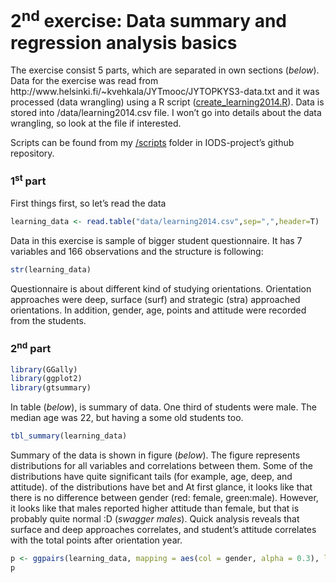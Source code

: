 # 2^nd^ exercise: Data summary and regression analysis basics

The exercise consist 5 parts, which are separated in own sections (_below_). Data for the exercise was read from http://www.helsinki.fi/~kvehkala/JYTmooc/JYTOPKYS3-data.txt and it was processed (data wrangling) using a R script ([create_learning2014.R](https://github.com/Puolimatkassa/IODS-project/tree/master/scripts)). Data is stored into /data/learning2014.csv file. I won't go into details about the data wrangling, so look at the file if interested.

Scripts can be found from my [/scripts](https://github.com/Puolimatkassa/IODS-project/tree/master/scripts) folder in IODS-project's github repository.

### 1^st^ part
First things first, so let's read the data
```r
learning_data <- read.table("data/learning2014.csv",sep=",",header=T)
```
Data in this exercise is sample of bigger student questionnaire. It has 7 variables and 166 observations and the structure is following:
```r
str(learning_data)
```
Questionnaire is about different kind of studying orientations. Orientation approaches were deep, surface (surf) and strategic (stra) approached orientations. In addition, gender, age, points and attitude were recorded from the students.

### 2^nd^ part
```r
library(GGally)
library(ggplot2)
library(gtsummary)
```
In table (_below_), is summary of data. One third of students were male. The median age was 22, but having a some old students too. 
```r
tbl_summary(learning_data)
```
Summary of the data is shown in figure (_below_). The figure represents distributions for all variables and correlations between them. Some of the distributions have quite significant tails (for example, age, deep, and attitude). of the distributions have  bet and At first glance, it looks like that there is no difference between gender (red: female, green:male). However, it looks like that males reported higher attitude than female, but that is probably quite normal :D (_swagger males_). Quick analysis reveals that surface and deep approaches correlates, and student's attitude correlates with the total points after orientation year. 
```r
p <- ggpairs(learning_data, mapping = aes(col = gender, alpha = 0.3), lower = list(combo = wrap("facethist", bins = 20)))
p
```
